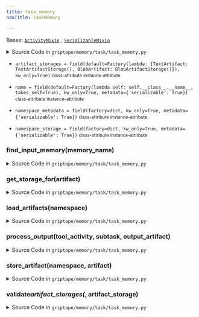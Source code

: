 ```yaml
---
title: task_memory
navTitle: TaskMemory

---
```


<span id="griptape.memory.task.task_memory.TaskMemory"></span>

Bases:
 [`ActivityMixin`](../../mixins/activity_mixin.mdx#griptape.mixins.activity_mixin.ActivityMixin "ActivityMixin (griptape.mixins.activity_mixin.ActivityMixin)")
,  [`SerializableMixin`](../../mixins/serializable_mixin.mdx#griptape.mixins.serializable_mixin.SerializableMixin "SerializableMixin (griptape.mixins.serializable_mixin.SerializableMixin)")

<details><summary>Source Code in <code>griptape&#47;memory&#47;task&#47;task_memory.py</code></summary>

```python
@define
class TaskMemory(ActivityMixin, SerializableMixin):
    name: str = field(
        default=Factory(lambda self: self.__class__.__name__, takes_self=True),
        kw_only=True,
        metadata={"serializable": True},
    )
    artifact_storages: dict[type, BaseArtifactStorage] = field(
        default=Factory(
            lambda: {
                TextArtifact: TextArtifactStorage(),
                BlobArtifact: BlobArtifactStorage(),
            }
        ),
        kw_only=True,
    )
    namespace_storage: dict[str, BaseArtifactStorage] = field(
        factory=dict, kw_only=True, metadata={"serializable": True}
    )
    namespace_metadata: dict[str, Any] = field(factory=dict, kw_only=True, metadata={"serializable": True})

    @artifact_storages.validator  # pyright: ignore[reportAttributeAccessIssue]
    def validate_artifact_storages(self, _: Attribute, artifact_storage: dict[type, BaseArtifactStorage]) -> None:
        seen_types = []

        for storage in artifact_storage.values():
            if type(storage) in seen_types:
                raise ValueError("can't have more than memory storage of the same type")

            seen_types.append(type(storage))

    def get_storage_for(self, artifact: BaseArtifact) -> Optional[BaseArtifactStorage]:
        def find_storage(a: BaseArtifact) -> Optional[BaseArtifactStorage]:
            return next((v for k, v in self.artifact_storages.items() if isinstance(a, k)), None)

        if isinstance(artifact, ListArtifact):
            if artifact.has_items():
                return find_storage(artifact.value[0])
            return None
        return find_storage(artifact)

    def process_output(
        self,
        tool_activity: Callable,
        subtask: ActionsSubtask,
        output_artifact: BaseArtifact,
    ) -> BaseArtifact:
        from griptape.utils import J2

        tool_name = getattr(getattr(tool_activity, "__self__"), "name")
        activity_name = getattr(tool_activity, "name")
        namespace = output_artifact.name

        if output_artifact:
            result = self.store_artifact(namespace, output_artifact)

            if result:
                return result
            self.namespace_metadata[namespace] = subtask.actions_to_json()

            output = J2("memory/tool.j2").render(
                memory_name=self.name,
                tool_name=tool_name,
                activity_name=activity_name,
                artifact_namespace=namespace,
            )

            if subtask.structure and subtask.structure.meta_memory:
                subtask.structure.meta_memory.add_entry(
                    ActionSubtaskMetaEntry(
                        thought=subtask.thought,
                        actions=subtask.actions_to_json(),
                        answer=output,
                    ),
                )

            return InfoArtifact(output, name=namespace)
        return InfoArtifact("tool output is empty")

    def store_artifact(self, namespace: str, artifact: BaseArtifact) -> Optional[BaseArtifact]:
        namespace_storage = self.namespace_storage.get(namespace)
        storage = self.get_storage_for(artifact)

        if not storage:
            return artifact
        if namespace_storage and namespace_storage != storage:
            return ErrorArtifact("error storing tool output in memory")
        if storage:
            if isinstance(artifact, ListArtifact):
                for a in artifact.value:
                    storage.store_artifact(namespace, a)

                self.namespace_storage[namespace] = storage

                return None
            if isinstance(artifact, BaseArtifact):
                storage.store_artifact(namespace, artifact)

                self.namespace_storage[namespace] = storage

                return None
            return ErrorArtifact("error storing tool output in memory")
        return ErrorArtifact("error storing tool output in memory")

    def load_artifacts(self, namespace: str) -> ListArtifact:
        storage = self.namespace_storage.get(namespace)

        if storage:
            return storage.load_artifacts(namespace)
        return ListArtifact()

    def find_input_memory(self, memory_name: str) -> Optional[TaskMemory]:
        if memory_name == self.name:
            return self
        return None
```

</details>

-   `artifact_storages = field(default=Factory(lambda: {TextArtifact: TextArtifactStorage(), BlobArtifact: BlobArtifactStorage()}), kw_only=True)` <small>class-attribute</small> <small>instance-attribute</small>  <span id="griptape.memory.task.task_memory.TaskMemory.artifact_storages"></span> 

-   `name = field(default=Factory(lambda self: self.__class__.__name__, takes_self=True), kw_only=True, metadata={'serializable': True})` <small>class-attribute</small> <small>instance-attribute</small>  <span id="griptape.memory.task.task_memory.TaskMemory.name"></span> 

-   `namespace_metadata = field(factory=dict, kw_only=True, metadata={'serializable': True})` <small>class-attribute</small> <small>instance-attribute</small>  <span id="griptape.memory.task.task_memory.TaskMemory.namespace_metadata"></span> 

-   `namespace_storage = field(factory=dict, kw_only=True, metadata={'serializable': True})` <small>class-attribute</small> <small>instance-attribute</small>  <span id="griptape.memory.task.task_memory.TaskMemory.namespace_storage"></span> 

<span id="griptape.memory.task.task_memory.TaskMemory.find_input_memory"></span>

### find_input_memory(memory_name)

<details><summary>Source Code in <code>griptape&#47;memory&#47;task&#47;task_memory.py</code></summary>

```python
def find_input_memory(self, memory_name: str) -> Optional[TaskMemory]:
    if memory_name == self.name:
        return self
    return None
```

</details>

<span id="griptape.memory.task.task_memory.TaskMemory.get_storage_for"></span>

### get_storage_for(artifact)

<details><summary>Source Code in <code>griptape&#47;memory&#47;task&#47;task_memory.py</code></summary>

```python
def get_storage_for(self, artifact: BaseArtifact) -> Optional[BaseArtifactStorage]:
    def find_storage(a: BaseArtifact) -> Optional[BaseArtifactStorage]:
        return next((v for k, v in self.artifact_storages.items() if isinstance(a, k)), None)

    if isinstance(artifact, ListArtifact):
        if artifact.has_items():
            return find_storage(artifact.value[0])
        return None
    return find_storage(artifact)
```

</details>

<span id="griptape.memory.task.task_memory.TaskMemory.load_artifacts"></span>

### load_artifacts(namespace)

<details><summary>Source Code in <code>griptape&#47;memory&#47;task&#47;task_memory.py</code></summary>

```python
def load_artifacts(self, namespace: str) -> ListArtifact:
    storage = self.namespace_storage.get(namespace)

    if storage:
        return storage.load_artifacts(namespace)
    return ListArtifact()
```

</details>

<span id="griptape.memory.task.task_memory.TaskMemory.process_output"></span>

### process_output(tool_activity, subtask, output_artifact)

<details><summary>Source Code in <code>griptape&#47;memory&#47;task&#47;task_memory.py</code></summary>

```python
def process_output(
    self,
    tool_activity: Callable,
    subtask: ActionsSubtask,
    output_artifact: BaseArtifact,
) -> BaseArtifact:
    from griptape.utils import J2

    tool_name = getattr(getattr(tool_activity, "__self__"), "name")
    activity_name = getattr(tool_activity, "name")
    namespace = output_artifact.name

    if output_artifact:
        result = self.store_artifact(namespace, output_artifact)

        if result:
            return result
        self.namespace_metadata[namespace] = subtask.actions_to_json()

        output = J2("memory/tool.j2").render(
            memory_name=self.name,
            tool_name=tool_name,
            activity_name=activity_name,
            artifact_namespace=namespace,
        )

        if subtask.structure and subtask.structure.meta_memory:
            subtask.structure.meta_memory.add_entry(
                ActionSubtaskMetaEntry(
                    thought=subtask.thought,
                    actions=subtask.actions_to_json(),
                    answer=output,
                ),
            )

        return InfoArtifact(output, name=namespace)
    return InfoArtifact("tool output is empty")
```

</details>

<span id="griptape.memory.task.task_memory.TaskMemory.store_artifact"></span>

### store_artifact(namespace, artifact)

<details><summary>Source Code in <code>griptape&#47;memory&#47;task&#47;task_memory.py</code></summary>

```python
def store_artifact(self, namespace: str, artifact: BaseArtifact) -> Optional[BaseArtifact]:
    namespace_storage = self.namespace_storage.get(namespace)
    storage = self.get_storage_for(artifact)

    if not storage:
        return artifact
    if namespace_storage and namespace_storage != storage:
        return ErrorArtifact("error storing tool output in memory")
    if storage:
        if isinstance(artifact, ListArtifact):
            for a in artifact.value:
                storage.store_artifact(namespace, a)

            self.namespace_storage[namespace] = storage

            return None
        if isinstance(artifact, BaseArtifact):
            storage.store_artifact(namespace, artifact)

            self.namespace_storage[namespace] = storage

            return None
        return ErrorArtifact("error storing tool output in memory")
    return ErrorArtifact("error storing tool output in memory")
```

</details>

<span id="griptape.memory.task.task_memory.TaskMemory.validate_artifact_storages"></span>

### validate*artifact_storages(*, artifact_storage)

<details><summary>Source Code in <code>griptape&#47;memory&#47;task&#47;task_memory.py</code></summary>

```python
@artifact_storages.validator  # pyright: ignore[reportAttributeAccessIssue]
def validate_artifact_storages(self, _: Attribute, artifact_storage: dict[type, BaseArtifactStorage]) -> None:
    seen_types = []

    for storage in artifact_storage.values():
        if type(storage) in seen_types:
            raise ValueError("can't have more than memory storage of the same type")

        seen_types.append(type(storage))
```

</details>
